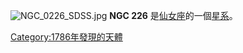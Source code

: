 {{NGCInfoBox|NGCID=NGC 226|發現者=約翰·弗里德里希·威廉·赫歇爾|發現日期=1827年11月22日|其他編號=UGC 459, ZWG 500.76,IRAS00402+3218|曆元=J2000.0|赤經=42分53.9秒|赤緯=32°34'49"|星座=仙女座|星體=星系|星等=13.4|表面亮度=|藍等=14.4}}
[[File:NGC_0226_SDSS.jpg|thumb]]
'''NGC 226''' 是[[仙女座|仙女座]]的一個[[星系|星系]]。

{{NGCReference|226}}

{{Catalogs|NGC=226}}

[[Category:1786年發現的天體|Category:1786年發現的天體]]